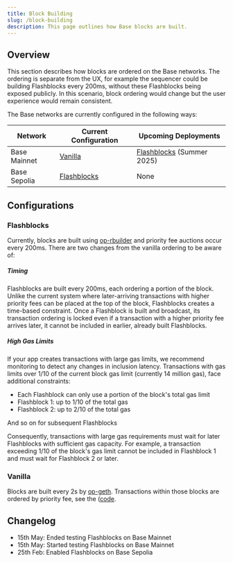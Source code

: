 ```yaml
---
title: Block Building
slug: /block-building
description: This page outlines how Base blocks are built.
---
```


## Overview
This section describes how blocks are ordered on the Base networks. The ordering is separate from the UX,
for example the sequencer could be building Flashblocks every 200ms, without these Flashblocks being exposed publicly. In this scenario, block ordering
would change but the user experience would remain consistent.

The Base networks are currently configured in the following ways:

| Network      | Current Configuration       | Upcoming Deployments                      |
|--------------|-----------------------------|-------------------------------------------|
| Base Mainnet | [Vanilla](#vanilla)         | [Flashblocks](#flashblocks) (Summer 2025) |
| Base Sepolia | [Flashblocks](#flashblocks) | None                                      |

## Configurations

### Flashblocks
Currently, blocks are built using [op-rbuilder](https://github.com/flashbots/op-rbuilder) and priority fee auctions occur
every 200ms. There are two changes from the vanilla ordering to be aware of:

##### Timing

Flashblocks are built every 200ms, each ordering a portion of the block. Unlike the current system where later-arriving transactions with higher priority fees can be placed at the top of the block, Flashblocks creates a time-based constraint. Once a Flashblock is built and broadcast, its transaction ordering is locked even if a transaction with a higher priority fee arrives later, it cannot be included in earlier, already built Flashblocks.

##### High Gas Limits

If your app creates transactions with large gas limits, we recommend monitoring to detect any changes in inclusion latency. Transactions with gas limits over 1/10 of the current block gas limit (currently 14 million gas), face additional constraints:

* Each Flashblock can only use a portion of the block's total gas limit
* Flashblock 1: up to 1/10 of the total gas
* Flashblock 2: up to 2/10 of the total gas

And so on for subsequent Flashblocks

Consequently, transactions with large gas requirements must wait for later Flashblocks with sufficient gas capacity. For example, a transaction exceeding 1/10 of the block's gas limit cannot be included in Flashblock 1 and must wait for Flashblock 2 or later.

### Vanilla

Blocks are built every 2s by [op-geth](https://github.com/ethereum-optimism/op-geth). Transactions within those blocks are ordered by
priority fee, see the ([code](https://github.com/ethereum-optimism/op-geth/blob/optimism/miner/worker.go#L627).

## Changelog

* 15th May: Ended testing Flashblocks on Base Mainnet
* 15th May: Started testing Flashblocks on Base Mainnet
* 25th Feb: Enabled Flashblocks on Base Sepolia
